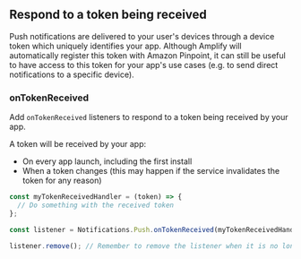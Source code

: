 ## Respond to a token being received

Push notifications are delivered to your user's devices through a device token which uniquely identifies your app. Although Amplify will automatically register this token with Amazon Pinpoint, it can still be useful to have access to this token for your app's use cases (e.g. to send direct notifications to a specific device).

### onTokenReceived

Add `onTokenReceived` listeners to respond to a token being received by your app.

A token will be received by your app:

- On every app launch, including the first install
- When a token changes (this may happen if the service invalidates the token for any reason)

```js
const myTokenReceivedHandler = (token) => {
  // Do something with the received token
};

const listener = Notifications.Push.onTokenReceived(myTokenReceivedHandler);

listener.remove(); // Remember to remove the listener when it is no longer needed
```
